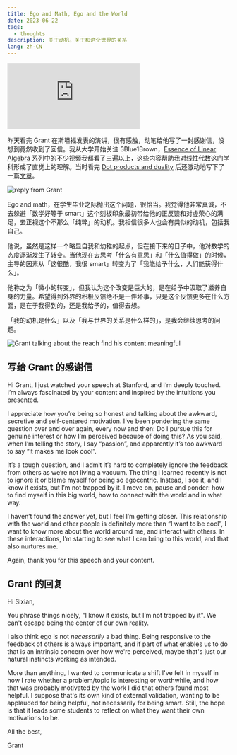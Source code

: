 ```yaml
---
title: Ego and Math, Ego and the World
date: 2023-06-22
tags:
  - thoughts
description: 关于动机，关于和这个世界的关系
lang: zh-CN
---
```


<iframe className="aspect-video w-full rounded-md" src="https://www.youtube.com/embed/z7GVHB2wiyg" title="YouTube video player" frameborder="0" allow="accelerometer; autoplay; clipboard-write; encrypted-media; gyroscope; picture-in-picture; web-share" allowfullscreen></iframe>

昨天看完 Grant 在斯坦福发表的演讲，很有感触，动笔给他写了一封感谢信，没想到竟然收到了回信。我从大学开始关注 3Blue1Brown，[Essence of Linear Algebra](https://youtube.com/playlist?list=PLZHQObOWTQDPD3MizzM2xVFitgF8hE_ab) 系列中的不少视频我都看了三遍以上，这些内容帮助我对线性代数这门学科形成了直觉上的理解。当时看完 [Dot products and duality](https://youtu.be/LyGKycYT2v0) 后还激动地写下了一篇[文章](/writing/dot-projection)。

<Image
  alt="reply from Grant"
  src="/articles/ego-and-math/reply-from-grant.png"
/>

Ego and math，在学生毕业之际抛出这个问题，很恰当。我觉得他非常真诚，不去躲避「数学好等于 smart」这个刻板印象最初带给他的正反馈和对虚荣心的满足，去正视这个不那么「纯粹」的动机。我相信很多人也会有类似的动机，包括我自己。

他说，虽然是这样一个略显自我和幼稚的起点，但在接下来的日子中，他对数学的态度逐渐发生了转变。当他现在去思考「什么有意思」和「什么值得做」的时候，主导的因素从「这很酷，我很 smart」转变为了「我能给予什么，人们能获得什么」。

他称之为「微小的转变」，但我认为这个改变是巨大的，是在给予中汲取了滋养自身的力量。希望得到外界的积极反馈绝不是一件坏事，只是这个反馈更多在什么方面，是在于我得到的，还是我给予的，值得去想。

「我的动机是什么」以及「我与世界的关系是什么样的」，是我会继续思考的问题。

<Image alt="Grant talking about the reach find his content meaningful" src="/articles/ego-and-math/meaning.png" objectFit="cover"/>

## 写给 Grant 的感谢信

Hi Grant, I just watched your speech at Stanford, and I’m deeply touched. I’m always fascinated by your content and inspired by the intuitions you presented. 

I appreciate how you’re being so honest and talking about the awkward, secretive and self-centered motivation. I’ve been pondering the same question over and over again, every now and then: Do I pursue this for genuine interest or how I’m perceived because of doing this? As you said, when I’m telling the story, I say “passion”, and apparently it’s too awkward to say “it makes me look cool”.

It’s a tough question, and I admit it’s hard to completely ignore the feedback from others as we’re not living a vacuum. The thing I learned recently is not to ignore it or blame myself for being so egocentric. Instead, I see it, and I know it exists, but I’m not trapped by it. I move on, pause and ponder: how to find myself in this big world, how to connect with the world and in what way. 

I haven’t found the answer yet, but I feel I’m getting closer. This relationship with the world and other people is definitely more than “I want to be cool”, I want to know more about the world around me, and interact with others. In these interactions, I’m starting to see what I can bring to this world, and that also nurtures me.

Again, thank you for this speech and your content.

## Grant 的回复

Hi Sixian,

You phrase things nicely, "I know it exists, but I’m not trapped by it". We can't escape being the center of our own reality.

I also think ego is not *necessarily* a bad thing. Being responsive to the feedback of others is always important, and if part of what enables us to do that is an intrinsic concern over how we're perceived, maybe that's just our natural instincts working as intended.

More than anything, I wanted to communicate a shift I've felt in myself in how I rate whether a problem/topic is interesting or worthwhile, and how that was probably motivated by the work I did that others found most helpful. I suppose that's its own kind of external validation, wanting to be applauded for being helpful, not necessarily for being smart. Still, the hope is that it leads some students to reflect on what they want their own motivations to be.

All the best,

Grant




